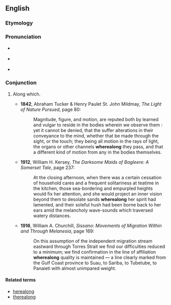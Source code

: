 ==English==

===Etymology===
{{compound|where|along|lang=en}}

===Pronunciation===
* {{a|RP}} {{IPA|/ˌʍɛː.əˈlɒŋ/|lang=en}}
* {{a|US}} {{IPA|/ˌʍɛɹ.əˈlɔŋ/|lang=en}}
* {{hyphenation|where|a|long|lang=en}}

===Conjunction===
{{en-con}}

# {{context|rare|lang=en}} Along which.
#* '''1842''', Abraham Tucker & Henry Paulet St. John Mildmay, ''The Light of Nature Pursued'', page 80:
#*: Magnitude, figure, and motion, are reputed both by learned and vulgar to reside in the bodies wherein we observe them : yet it cannot be denied, that the suffer alterations in their conveyance to the mind, whether that be made through the sight, or the touch; they being all motion in the rays of light, the organs or other channels '''wherealong''' they pass, and that a different kind of motion from any in the bodies themselves.
#* '''1912''', William H. Kersey, ''The Darksome Maids of Bagleere: A Somerset Tale'', page 237:
#*: At the closing afternoon, when there was a certain cessation of household cares and a frequent solitariness at teatime in the kitchen, those sea-bordering and empurpled heights would fix her attention, and she would project an inner vision beyond them to desolate sands '''wherealong''' her spirit had lamented, and their soleful hush had been borne back to her ears amid the melancholy wave-sounds which traversed watery distances.
#* '''1916''', William A. Churchill, ''Sissano: Movements of Migration Within and Through Melanesia'', page 169:
#*: On this assumption of the independent migration stream eastward through Torres Strait we find our difficulties reduced to a minimum; we find confirmation in the line of affiliation '''wherealong''' quality is maintained — a line clearly marked from the Gulf Coast province to Suau, to Sariba, to Tubetube, to Panaieti with almost unimpared weight.

====Related terms====
* [[herealong]]
* [[therealong]]